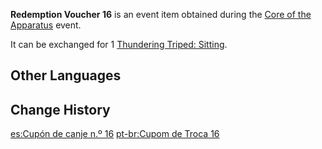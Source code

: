 {{Item Infobox
|id           = 101882
|image        = Item Redemption Voucher 16.png
|type         = Event Items
|group        = Redemption Vouchers
|description  = Used to redeem [[Thundering Triped: Sitting]]
|source1      = [[Core of the Apparatus]] Event
|event        = Core of the Apparatus
}}
'''Redemption Voucher 16''' is an event item obtained during the [[Core of the Apparatus]] event.

It can be exchanged for 1 [[Thundering Triped: Sitting]].

==Other Languages==
{{Other Languages
|default_hidden = 1
|en      = Redemption Voucher 16
|zhs     = 兑换券16号
|zhs_rm  = Duìhuàn-quàn Shíliù Hào
|zht     = 兌換券16號
|zht_rm  = Duìhuàn-quàn Shíliù Hào
|ja      = 引換券16
|ja_rm   = Hikikaeken Juuroku
|ko      = 교환 쿠폰 16호
|ko_rm   = Gyohwan Kupon Simnyukho
|es      = Cupón de canje n.º 16
|fr      = Coupon d'échange 16
|ru      = Купон обмена №16
|th      = คูปองแลกรับหมายเลข 16
|th_rm   = 
|vi      = Phiếu Quà Tặng 16
|de      = Gutschein Nr.16
|id      = Kupon Penukaran 16
|pt      = Cupom de Troca 16
|tr      = Etkinleştirme Kuponu 16
|it      = Voucher di scambio 16
}}

==Change History==
{{Change History|2.7}}

[[es:Cupón de canje n.º 16]]
[[pt-br:Cupom de Troca 16]]